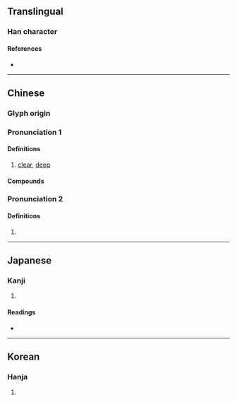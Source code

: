 {{also|浏}}
{{character info/new}}
==Translingual==

===Han character===
{{Han char|rn=85|rad=水|as=15|sn=18|four=32100|canj=EHCN|ids=⿰氵劉}}

====References====
* {{Han ref|kx=0659.110|dkj=18607|dj=1069.070|hdz=31780.040|uh=700F|ud=28687|bh=C273|bd=49779}}

----

==Chinese==
{{zh-forms|s=浏}}

===Glyph origin===
{{Han etym}}

===Pronunciation 1===
{{zh-pron
|m=liú
|c=lau4
|mn=liû
|mc=y
|oc=y
|cat=
}}

====Definitions====
{{zh-hanzi}}

# {{lb|zh|of [[water]]}} [[clear]], [[deep]]

====Compounds====
{{zh-der|瀏亮|瀏海|瀏瀏|瀏覽|瀏覽器}}

===Pronunciation 2===
{{zh-pron
|m=liū
}}

====Definitions====
{{zh-hanzi}}

# {{zh-alt-form|溜|tr=-|to sneak off}}

----

==Japanese==

===Kanji===
{{ja-kanji|grade=|rs=水15}}

# {{defn|lang=ja|sort=水15}}

====Readings====
* {{ja-readings|on=[[りゅう]] (ryū)|kun=[[きよい]] (kiyoi)}}

----

==Korean==

===Hanja===
{{ko-hanja|hangeul=[[류]]>[[유]]|eumhun=|rv=ryu>yu|mr=ryu>yu|y=lyu>yu}}

# {{defn|lang=ko|sort=水15}}